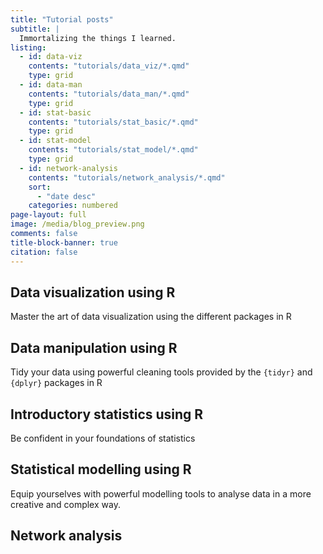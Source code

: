 ```yaml
---
title: "Tutorial posts"
subtitle: |
  Immortalizing the things I learned.
listing: 
  - id: data-viz
    contents: "tutorials/data_viz/*.qmd"
    type: grid
  - id: data-man
    contents: "tutorials/data_man/*.qmd"
    type: grid
  - id: stat-basic
    contents: "tutorials/stat_basic/*.qmd"
    type: grid
  - id: stat-model
    contents: "tutorials/stat_model/*.qmd"
    type: grid
  - id: network-analysis
    contents: "tutorials/network_analysis/*.qmd"
    sort:
      - "date desc"
    categories: numbered
page-layout: full
image: /media/blog_preview.png
comments: false
title-block-banner: true
citation: false
---
```


## Data visualization using R

:::{#data-viz}
:::

Master the art of data visualization using the different packages in R

## Data manipulation using R

:::{#data-man}
:::

Tidy your data using powerful cleaning tools provided by the `{tidyr}` and `{dplyr}` packages in R

## Introductory statistics using R

:::{#stat-basic}
:::

Be confident in your foundations of statistics

## Statistical modelling using R

:::{#stat-model}
:::

Equip yourselves with powerful modelling tools to analyse data in a more creative and complex way.

## Network analysis

:::{network-analysis}
:::

<a hidden href="https://info.flagcounter.com/ynrK"><img src="https://s11.flagcounter.com/count2/ynrK/bg_000000/txt_FFFFFF/border_F0F0F0/columns_5/maxflags_25/viewers_0/labels_1/pageviews_1/flags_0/percent_0/" alt="Flag Counter" border="0"/></a>